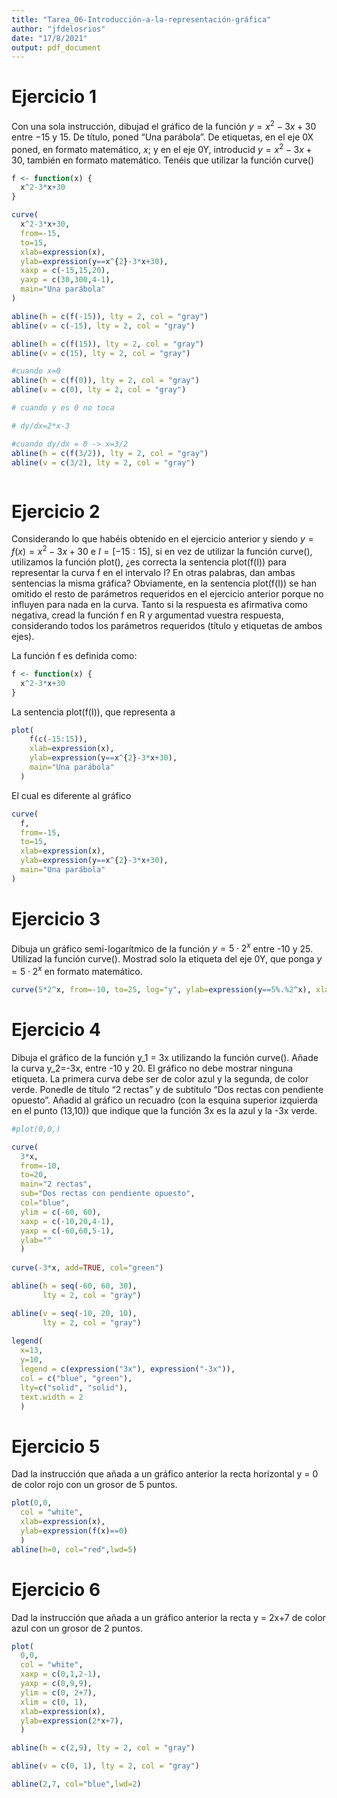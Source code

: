 ```yaml
---
title: "Tarea_06-Introducción-a-la-representación-gráfica"
author: "jfdelosrios"
date: "17/8/2021"
output: pdf_document
---
```




# Ejercicio 1

Con una sola instrucción, dibujad el gráfico de la función $y=x^2-3x+30$ entre $-15$ y $15$. De título, poned “Una parábola”. De etiquetas, en el eje 0X poned, en formato matemático, $x$; y en el eje 0Y, introducid $y=x^2-3x+30$, también en formato matemático. Tenéis que utilizar la función curve()

```r


f <- function(x) {
  x^2-3*x+30
}

curve(
  x^2-3*x+30,
  from=-15,
  to=15,
  xlab=expression(x),
  ylab=expression(y==x^{2}-3*x+30),
  xaxp = c(-15,15,20), 
  yaxp = c(30,300,4-1),
  main="Una parábola"
)

abline(h = c(f(-15)), lty = 2, col = "gray")
abline(v = c(-15), lty = 2, col = "gray")

abline(h = c(f(15)), lty = 2, col = "gray")
abline(v = c(15), lty = 2, col = "gray")

#cuando x=0
abline(h = c(f(0)), lty = 2, col = "gray")
abline(v = c(0), lty = 2, col = "gray")

# cuando y es 0 no toca

# dy/dx=2*x-3

#cuando dy/dx = 0 -> x=3/2
abline(h = c(f(3/2)), lty = 2, col = "gray")
abline(v = c(3/2), lty = 2, col = "gray")



```


\newpage


# Ejercicio 2

Considerando lo que habéis obtenido en el ejercicio anterior y siendo $y = f(x) = x^2-3x+30$ e $I = [-15:15]$, si en vez de utilizar la función curve(), utilizamos la función plot(), ¿es correcta la sentencia plot(f(I)) para representar la curva f en el intervalo I? En otras palabras, dan ambas sentencias la misma gráfica? Obviamente, en la sentencia plot(f(I)) se han omitido el resto de parámetros requeridos en el ejercicio anterior porque no influyen para nada en la curva. Tanto si la respuesta es afirmativa como negativa, cread la función f en R y argumentad vuestra respuesta, considerando todos los parámetros requeridos (título y etiquetas de ambos ejes).


La función f es definida como:

```r
f <- function(x) {
  x^2-3*x+30
}
```

La sentencia plot(f(I)), que representa a

```r
plot(
    f(c(-15:15)),
    xlab=expression(x),
    ylab=expression(y==x^{2}-3*x+30),
    main="Una parábola"
  )
```

\newpage

El cual es diferente al gráfico

```r
curve(
  f,
  from=-15,
  to=15,
  xlab=expression(x),
  ylab=expression(y==x^{2}-3*x+30),
  main="Una parábola"
)

```

\newpage

# Ejercicio 3

Dibuja un gráfico semi-logarítmico de la función $y = 5\cdot 2^x$ entre -10 y 25. Utilizad la función curve(). Mostrad solo la etiqueta del eje 0Y, que ponga $y = 5\cdot 2^x$ en formato matemático.

```r
curve(5*2^x, from=-10, to=25, log="y", ylab=expression(y==5%.%2^x), xlab="")
```

\newpage

# Ejercicio 4

Dibuja el gráfico de la función y_1 = 3x utilizando la función curve(). Añade la curva y_2=-3x, entre -10 y 20. El gráfico no debe mostrar ninguna etiqueta. La primera curva debe ser de color azul y la segunda, de color verde. Ponedle de título "2 rectas" y de subtítulo "Dos rectas con pendiente opuesto". Añadid al gráfico un recuadro (con la esquina superior izquierda en el punto (13,10)) que indique que la función 3x es la azul y la -3x verde.

```r
#plot(0,0,)

curve(
  3*x,
  from=-10,
  to=20,
  main="2 rectas",
  sub="Dos rectas con pendiente opuesto",
  col="blue",
  ylim = c(-60, 60),
  xaxp = c(-10,20,4-1), 
  yaxp = c(-60,60,5-1),
  ylab=""
  )
 
curve(-3*x, add=TRUE, col="green")

abline(h = seq(-60, 60, 30),
       lty = 2, col = "gray")

abline(v = seq(-10, 20, 10),
       lty = 2, col = "gray")
 
legend(
  x=13, 
  y=10, 
  legend = c(expression("3x"), expression("-3x")), 
  col = c("blue", "green"), 
  lty=c("solid", "solid"),
  text.width = 2
  )


```

\newpage

# Ejercicio 5

Dad la instrucción que añada a un gráfico anterior la recta horizontal y = 0 de color rojo con un grosor de 5 puntos.

```r
plot(0,0,
  col = "white",
  xlab=expression(x),
  ylab=expression(f(x)==0)
  )
abline(h=0, col="red",lwd=5)
```

\newpage

# Ejercicio 6

Dad la instrucción que añada a un gráfico anterior la recta y = 2x+7 de color azul con un grosor de 2 puntos.

```r
plot(
  0,0,
  col = "white",
  xaxp = c(0,1,2-1), 
  yaxp = c(0,9,9),
  ylim = c(0, 2+7),
  xlim = c(0, 1),
  xlab=expression(x),
  ylab=expression(2*x+7),
  )

abline(h = c(2,9), lty = 2, col = "gray")

abline(v = c(0, 1), lty = 2, col = "gray")

abline(2,7, col="blue",lwd=2)
```